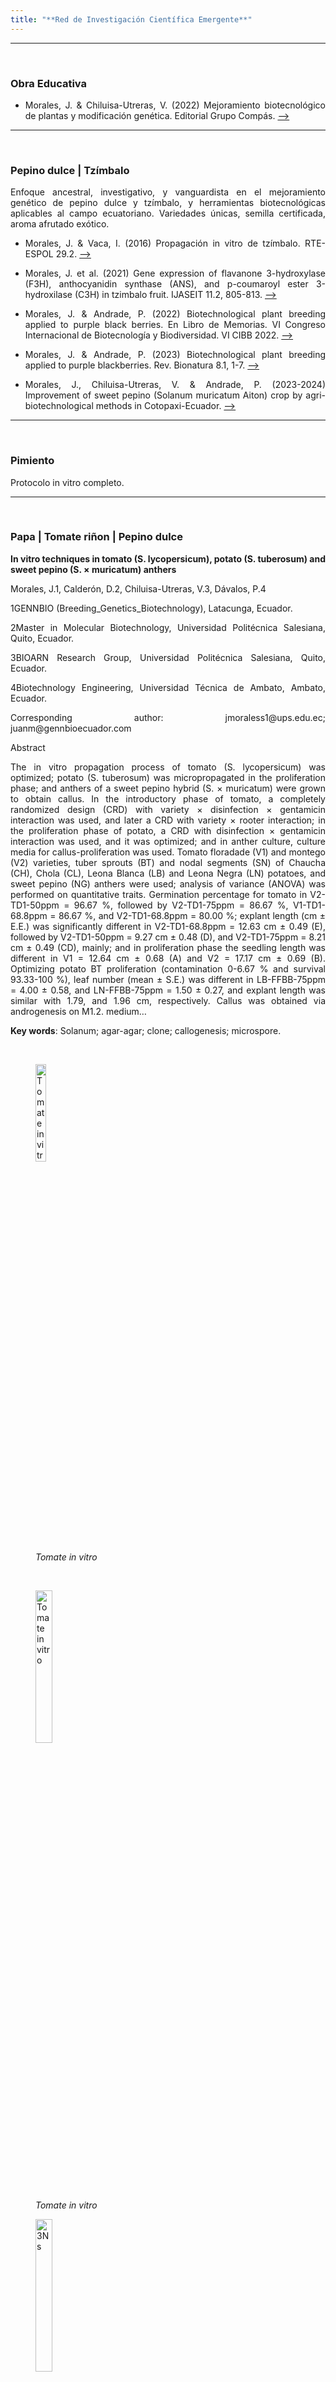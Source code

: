 ```yaml
---
title: "**Red de Investigación Científica Emergente**"
---
```

___
<br>


### **Obra Educativa**
- Morales, J. & Chiluisa-Utreras, V. (2022) Mejoramiento biotecnológico de plantas y modificación genética. Editorial Grupo Compás. [-->](http://142.93.18.15:8080/jspui/bitstream/123456789/794/1/GENNBIO_JMorales_Libro_2022%20%281%29.pdf)


___
<br>


### **Pepino dulce | Tzímbalo**

<style>
body {text-align: justify}
</style> 



Enfoque ancestral, investigativo, y vanguardista en el mejoramiento genético de pepino dulce y tzímbalo, y herramientas biotecnológicas aplicables al campo ecuatoriano. Variedades únicas, semilla certificada, aroma afrutado exótico.     



- Morales, J. & Vaca, I. (2016) Propagación in vitro de tzímbalo. RTE-ESPOL 29.2. [-->](http://www.rte.espol.edu.ec/index.php/tecnologica/article/view/547)


- Morales, J. et al. (2021) Gene expression of flavanone 3-hydroxylase (F3H), anthocyanidin synthase (ANS), and p-coumaroyl ester 3-hydroxilase (C3H) in tzimbalo fruit. IJASEIT 11.2, 805-813. [-->](https://ijaseit.insightsociety.org/index.php?option=com_content&view=article&id=9&Itemid=1&article_id=13681)


- Morales, J. & Andrade, P. (2022) Biotechnological plant breeding applied to purple black berries. En Libro de Memorias. VI Congreso Internacional de Biotecnología y Biodiversidad. VI CIBB 2022. [-->](http://www.cibb.espol.edu.ec/sites/cibb.espol.edu.ec/files/CIBB_V1-MEMORIAS_2022.pdf)


- Morales, J. & Andrade, P. (2023) Biotechnological plant breeding applied to purple blackberries. Rev. Bionatura 8.1, 1-7. [-->](https://www.revistabionatura.com/2023.08.01.7.html)


- Morales, J., Chiluisa-Utreras, V. & Andrade, P. (2023-2024) Improvement of sweet pepino (Solanum muricatum Aiton) crop by agri-biotechnological methods in Cotopaxi-Ecuador. [-->](https://gennbio.github.io/CIREDU.%20Morales..pdf)


___


<br>


### **Pimiento**
Protocolo in vitro completo.


___
<br>


### **Papa | Tomate riñon | Pepino dulce**


**In vitro techniques in tomato (S. lycopersicum), potato (S. tuberosum) and sweet pepino (S. × muricatum) anthers**


Morales, J.1, Calderón, D.2, Chiluisa-Utreras, V.3, Dávalos, P.4


1GENNBIO (Breeding_Genetics_Biotechnology), Latacunga, Ecuador.


2Master in Molecular Biotechnology, Universidad Politécnica Salesiana, Quito, Ecuador.


3BIOARN Research Group, Universidad Politécnica Salesiana, Quito, Ecuador.


4Biotechnology Engineering, Universidad Técnica de Ambato, Ambato, Ecuador.


Corresponding author: jmoraless1@ups.edu.ec; juanm@gennbioecuador.com


Abstract


The in vitro propagation process of tomato (S. lycopersicum) was optimized; potato (S. tuberosum) was micropropagated in the proliferation phase; and anthers of a sweet pepino hybrid (S. × muricatum) were grown to obtain callus. In the introductory phase of tomato, a completely randomized design (CRD) with variety × disinfection × gentamicin interaction was used, and later a CRD with variety × rooter interaction; in the proliferation phase of potato, a CRD with disinfection × gentamicin interaction was used, and it was optimized; and in anther culture, culture media for callus-proliferation was used. Tomato floradade (V1) and montego (V2) varieties, tuber sprouts (BT) and nodal segments (SN) of Chaucha (CH), Chola (CL), Leona Blanca (LB) and Leona Negra (LN) potatoes, and sweet pepino (NG) anthers were used; analysis of variance (ANOVA) was performed on quantitative traits. Germination percentage for tomato in V2-TD1-50ppm = 96.67 %, followed by V2-TD1-75ppm = 86.67 %, V1-TD1-68.8ppm = 86.67 %, and V2-TD1-68.8ppm = 80.00 %; explant length (cm ± E.E.) was significantly different in V2-TD1-68.8ppm = 12.63 cm ± 0.49 (E), followed by V2-TD1-50ppm = 9.27 cm ± 0.48 (D), and V2-TD1-75ppm = 8.21 cm ± 0.49 (CD), mainly; and in proliferation phase the seedling length was different in V1 = 12.64 cm ± 0.68 (A) and V2 = 17.17 cm ± 0.69 (B). Optimizing potato BT proliferation (contamination 0-6.67 % and survival 93.33-100 %), leaf number (mean ± S.E.) was different in LB-FFBB-75ppm = 4.00 ± 0.58, and LN-FFBB-75ppm = 1.50 ± 0.27, and explant length was similar with 1.79, and 1.96 cm, respectively. Callus was obtained via androgenesis on M1.2. medium... 


**Key words**: Solanum; agar-agar; clone; callogenesis; microspore.


<br>


![*Tomate in vitro*](C:\Users\Dell\Desktop\GENNBIO.github.io\Tmt1_NN.png){width=20%}


<br>


![*Tomate in vitro*](C:\Users\Dell\Desktop\GENNBIO.github.io\Tmt2_NN.png){width=25%}


![*3Ns*](C:\Users\Dell\Desktop\GENNBIO.github.io\Tmt3_NN.png){width=25%}


___


<br>


### **Néctar de la delicia**


- Pacheco, E. & Morales, J. (2023) In vitro multiplication of hemp (Cannabis sp.) in Cotopaxi-Ecuador. London Journal of Research in Science: Natural and Formal 23.7:1-9.


![*Cannabis sp.*](C:\Users\Dell\Desktop\GENNBIO.github.io\Cannabis_NN.jpg){width=10%}



![*Redes de libertad.*](C:\Users\Dell\Desktop\GENNBIO.github.io\Redes_NN.jpg){width=10%}



![*Cannabis sp.*](C:\Users\Dell\Desktop\GENNBIO.github.io\PV_NN.jpg){width=10%}

